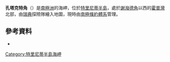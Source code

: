 {{Coord|63|23|S|56|59|W|source:GNIS|display=title}}

'''孔塔克特角'''（{{lang-en|Contact Point}}）是[[南極洲|南極洲]]的海岬，位於[[特里尼蒂半島|特里尼蒂半島]]，處於[[謝潑德角|謝潑德角]]以西的[[霍普灣|霍普灣]]北部，由[[瑞典|瑞典]]探險隊繪入地圖，現時由[[南極條約體系|南極條約體系]]管理。

==參考資料==
* {{usgs-gazetteer|id=3069}}

{{DEFAULTSORT:Contact Point}}
[[Category:特里尼蒂半島海岬|Category:特里尼蒂半島海岬]]


{{TrinityPeninsula-geo-stub}}